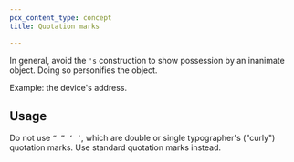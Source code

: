 ```yaml
---
pcx_content_type: concept
title: Quotation marks

---
```


In general, avoid the `'s` construction to show possession by an inanimate object. Doing so personifies the object.

Example: the device's address.

## Usage

Do not use `“ ” ‘ ’`, which are double or single typographer's ("curly") quotation marks. Use standard quotation marks instead.
